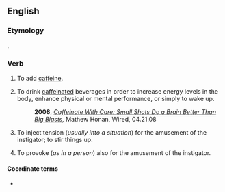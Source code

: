 ==English==

===Etymology===
{{suffix|caffeine|ate}}.

===Verb===
{{en-verb|caffeinat|es}}

# To add [[caffeine]].
# {{slang}} To drink [[caffeinated]] beverages in order to increase energy levels in the body, enhance physical or mental performance, or simply to wake up.
#: '''2008''', ''[http://www.wired.com/medtech/health/magazine/16-05/gs_02caffeinate Caffeinate With Care: Small Shots Do a Brain Better Than Big Blasts],'' Mathew Honan, Wired, 04.21.08  
# {{slang}} To inject tension (''usually into a situation'') for the amusement of the instigator; to stir things up.
# {{slang}} To provoke (''as in a person'') also for the amusement of the instigator.

====Coordinate terms====
* {{l|en|hydrate}}
